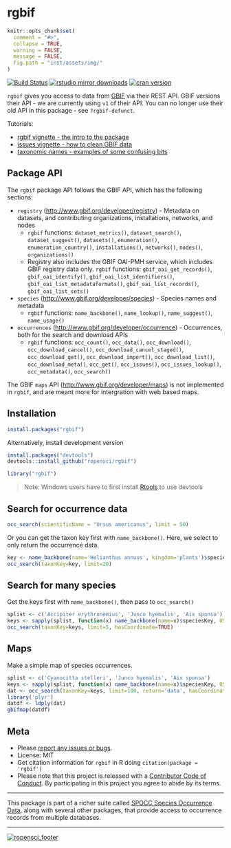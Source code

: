 rgbif
=====

```r
knitr::opts_chunk$set(
  comment = "#>",
  collapse = TRUE,
  warning = FALSE,
  message = FALSE,
  fig.path = "inst/assets/img/"
)
```

[![Build Status](https://travis-ci.org/ropensci/rgbif.svg?branch=master)](https://travis-ci.org/ropensci/rgbif)
[![rstudio mirror downloads](http://cranlogs.r-pkg.org/badges/rgbif)](https://github.com/metacran/cranlogs.app)
[![cran version](http://www.r-pkg.org/badges/version/rgbif)](https://cran.r-project.org/package=rgbif)

`rgbif` gives you access to data from [GBIF](http://www.gbif.org/) via their REST API. GBIF versions their API - we are currently using `v1` of their API. You can no longer use their old API in this package - see `?rgbif-defunct`.

Tutorials:

* [rgbif vignette - the intro to the package](vignettes/rgbif_vignette.Rmd)
* [issues vignette - how to clean GBIF data](vignettes/issues_vignette.Rmd)
* [taxonomic names - examples of some confusing bits](vignettes/taxonomic_names.Rmd)

## Package API

The `rgbif` package API follows the GBIF API, which has the following sections:

* `registry` (<http://www.gbif.org/developer/registry>) - Metadata on datasets, and
contributing organizations, installations, networks, and nodes
    * `rgbif` functions: `dataset_metrics()`, `dataset_search()`, `dataset_suggest()`,
    `datasets()`, `enumeration()`, `enumeration_country()`, `installations()`, `networks()`,
    `nodes()`, `organizations()`
    * Registry also includes the GBIF OAI-PMH service, which includes GBIF registry
    data only. `rgbif` functions: `gbif_oai_get_records()`, `gbif_oai_identify()`,
    `gbif_oai_list_identifiers()`, `gbif_oai_list_metadataformats()`, 
    `gbif_oai_list_records()`, `gbif_oai_list_sets()`
* `species` (<http://www.gbif.org/developer/species>) - Species names and metadata
    * `rgbif` functions: `name_backbone()`, `name_lookup()`, `name_suggest()`, `name_usage()`
* `occurrences` (<http://www.gbif.org/developer/occurrence>) - Occurrences, both for 
the search and download APIs
    * `rgbif` functions: `occ_count()`, `occ_data()`, `occ_download()`, `occ_download_cancel()`,
    `occ_download_cancel_staged()`, `occ_download_get()`, `occ_download_import()`,
    `occ_download_list()`, `occ_download_meta()`, `occ_get()`, `occ_issues()`,
    `occ_issues_lookup()`, `occ_metadata()`, `occ_search()`

The GBIF `maps` API (<http://www.gbif.org/developer/maps>) is not implemented in `rgbif`, 
and are meant more for intergration with web based maps.

## Installation

```r
install.packages("rgbif")
```

Alternatively, install development version

```r
install.packages("devtools")
devtools::install_github("ropensci/rgbif")
```

```r
library("rgbif")
```

> Note: Windows users have to first install [Rtools](http://cran.r-project.org/bin/windows/Rtools/) to use devtools

## Search for occurrence data

```r
occ_search(scientificName = "Ursus americanus", limit = 50)
```

Or you can get the taxon key first with `name_backbone()`. Here, we select to only return the occurrence data.

```r
key <- name_backbone(name='Helianthus annuus', kingdom='plants')$speciesKey
occ_search(taxonKey=key, limit=20)
```

## Search for many species

Get the keys first with `name_backbone()`, then pass to `occ_search()`

```r
splist <- c('Accipiter erythronemius', 'Junco hyemalis', 'Aix sponsa')
keys <- sapply(splist, function(x) name_backbone(name=x)$speciesKey, USE.NAMES=FALSE)
occ_search(taxonKey=keys, limit=5, hasCoordinate=TRUE)
```

## Maps

Make a simple map of species occurrences.

```r
splist <- c('Cyanocitta stelleri', 'Junco hyemalis', 'Aix sponsa')
keys <- sapply(splist, function(x) name_backbone(name=x)$speciesKey, USE.NAMES=FALSE)
dat <- occ_search(taxonKey=keys, limit=100, return='data', hasCoordinate=TRUE)
library('plyr')
datdf <- ldply(dat)
gbifmap(datdf)
```

## Meta

* Please [report any issues or bugs](https://github.com/ropensci/rgbif/issues).
* License: MIT
* Get citation information for `rgbif` in R doing `citation(package = 'rgbif')`
* Please note that this project is released with a [Contributor Code of Conduct](CONDUCT.md). By participating in this project you agree to abide by its terms.

- - -

This package is part of a richer suite called [SPOCC Species Occurrence Data](https://github.com/ropensci/spocc), along with several other packages, that provide access to occurrence records from multiple databases.

- - -

[![ropensci_footer](http://ropensci.org/public_images/github_footer.png)](http://ropensci.org)
